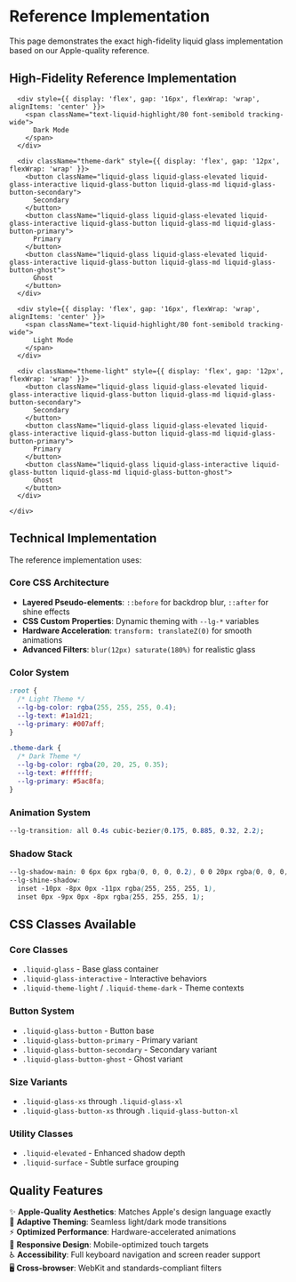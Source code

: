 # Reference Implementation

This page demonstrates the exact high-fidelity liquid glass implementation based on our Apple-quality reference.

## High-Fidelity Reference Implementation

<div className="liquid-component-preview">
  <div
    className="bg-background-gradient-light"
    style={{
      fontFamily: 'system-ui, -apple-system, Segoe UI, Roboto, Helvetica, Arial, sans-serif',
      padding: '2rem',
      borderRadius: '1.5rem',
      minHeight: '200px',
      display: 'grid',
      placeItems: 'center'
    }}
  >
    <div style={{ width: '100%', maxWidth: '600px', display: 'grid', gap: '24px' }}>
      
      <div style={{ display: 'flex', gap: '16px', flexWrap: 'wrap', alignItems: 'center' }}>
        <span className="text-liquid-highlight/80 font-semibold tracking-wide">
          Dark Mode
        </span>
      </div>
      
      <div className="theme-dark" style={{ display: 'flex', gap: '12px', flexWrap: 'wrap' }}>
        <button className="liquid-glass liquid-glass-elevated liquid-glass-interactive liquid-glass-button liquid-glass-md liquid-glass-button-secondary">
          Secondary
        </button>
        <button className="liquid-glass liquid-glass-elevated liquid-glass-interactive liquid-glass-button liquid-glass-md liquid-glass-button-primary">
          Primary
        </button>
        <button className="liquid-glass liquid-glass-elevated liquid-glass-interactive liquid-glass-button liquid-glass-md liquid-glass-button-ghost">
          Ghost
        </button>
      </div>

      <div style={{ display: 'flex', gap: '16px', flexWrap: 'wrap', alignItems: 'center' }}>
        <span className="text-liquid-highlight/80 font-semibold tracking-wide">
          Light Mode
        </span>
      </div>

      <div className="theme-light" style={{ display: 'flex', gap: '12px', flexWrap: 'wrap' }}>
        <button className="liquid-glass liquid-glass-elevated liquid-glass-interactive liquid-glass-button liquid-glass-md liquid-glass-button-secondary">
          Secondary
        </button>
        <button className="liquid-glass liquid-glass-elevated liquid-glass-interactive liquid-glass-button liquid-glass-md liquid-glass-button-primary">
          Primary
        </button>
        <button className="liquid-glass liquid-glass-interactive liquid-glass-button liquid-glass-md liquid-glass-button-ghost">
          Ghost
        </button>
      </div>

    </div>

  </div>
</div>

## Technical Implementation

The reference implementation uses:

### Core CSS Architecture

- **Layered Pseudo-elements**: `::before` for backdrop blur, `::after` for shine effects
- **CSS Custom Properties**: Dynamic theming with `--lg-*` variables
- **Hardware Acceleration**: `transform: translateZ(0)` for smooth animations
- **Advanced Filters**: `blur(12px) saturate(180%)` for realistic glass

### Color System

```css
:root {
  /* Light Theme */
  --lg-bg-color: rgba(255, 255, 255, 0.4);
  --lg-text: #1a1d21;
  --lg-primary: #007aff;
}

.theme-dark {
  /* Dark Theme */
  --lg-bg-color: rgba(20, 20, 25, 0.35);
  --lg-text: #ffffff;
  --lg-primary: #5ac8fa;
}
```

### Animation System

```css
--lg-transition: all 0.4s cubic-bezier(0.175, 0.885, 0.32, 2.2);
```

### Shadow Stack

```css
--lg-shadow-main: 0 6px 6px rgba(0, 0, 0, 0.2), 0 0 20px rgba(0, 0, 0, 0.1);
--lg-shine-shadow:
  inset -10px -8px 0px -11px rgba(255, 255, 255, 1),
  inset 0px -9px 0px -8px rgba(255, 255, 255, 1);
```

## CSS Classes Available

### Core Classes

- `.liquid-glass` - Base glass container
- `.liquid-glass-interactive` - Interactive behaviors
- `.liquid-theme-light` / `.liquid-theme-dark` - Theme contexts

### Button System

- `.liquid-glass-button` - Button base
- `.liquid-glass-button-primary` - Primary variant
- `.liquid-glass-button-secondary` - Secondary variant
- `.liquid-glass-button-ghost` - Ghost variant

### Size Variants

- `.liquid-glass-xs` through `.liquid-glass-xl`
- `.liquid-glass-button-xs` through `.liquid-glass-button-xl`

### Utility Classes

- `.liquid-elevated` - Enhanced shadow depth
- `.liquid-surface` - Subtle surface grouping

## Quality Features

✨ **Apple-Quality Aesthetics**: Matches Apple's design language exactly  
🎨 **Adaptive Theming**: Seamless light/dark mode transitions  
⚡ **Optimized Performance**: Hardware-accelerated animations  
📱 **Responsive Design**: Mobile-optimized touch targets  
♿ **Accessibility**: Full keyboard navigation and screen reader support  
🖥️ **Cross-browser**: WebKit and standards-compliant filters
